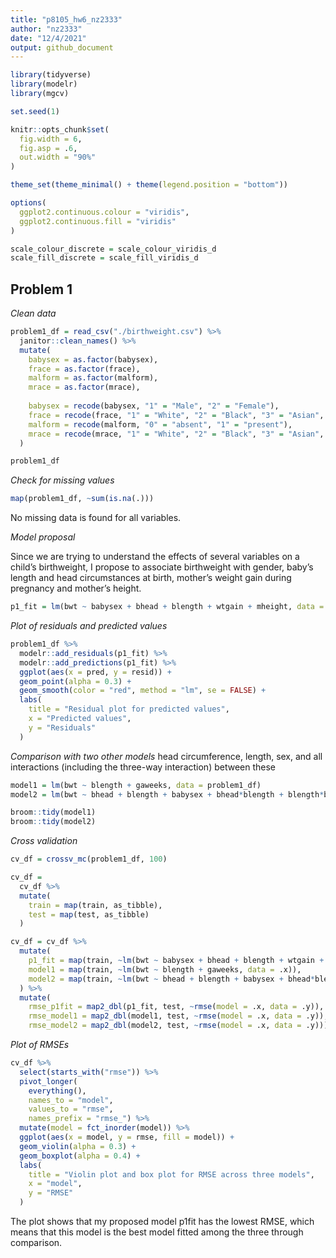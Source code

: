 ```yaml
---
title: "p8105_hw6_nz2333"
author: "nz2333"
date: "12/4/2021"
output: github_document
---
```


```r
library(tidyverse)
library(modelr)
library(mgcv)

set.seed(1)

knitr::opts_chunk$set(
  fig.width = 6,
  fig.asp = .6,
  out.width = "90%"
)

theme_set(theme_minimal() + theme(legend.position = "bottom"))

options(
  ggplot2.continuous.colour = "viridis",
  ggplot2.continuous.fill = "viridis"
)

scale_colour_discrete = scale_colour_viridis_d
scale_fill_discrete = scale_fill_viridis_d
```

## Problem 1

_Clean data_
```r
problem1_df = read_csv("./birthweight.csv") %>%
  janitor::clean_names() %>%
  mutate(
    babysex = as.factor(babysex),
    frace = as.factor(frace),
    malform = as.factor(malform),
    mrace = as.factor(mrace),
    
    babysex = recode(babysex, "1" = "Male", "2" = "Female"), 
    frace = recode(frace, "1" = "White", "2" = "Black", "3" = "Asian", "4" = "Puerto Rican", "8" = "Other", "9" = "Unknown"),
    malform = recode(malform, "0" = "absent", "1" = "present"),
    mrace = recode(mrace, "1" = "White", "2" = "Black", "3" = "Asian", "4" = "Puerto Rican", "8" = "Other", "9" = "Unknown")
  )

problem1_df
```

_Check for missing values_
```r
map(problem1_df, ~sum(is.na(.)))
```
No missing data is found for all variables. 

_Model proposal_

Since we are trying to understand the effects of several variables on a child’s birthweight, I propose to associate birthweight with gender, baby's length and head circumstances at birth, mother's weight gain during pregnancy and mother's height. 
```r
p1_fit = lm(bwt ~ babysex + bhead + blength + wtgain + mheight, data = problem1_df)
```

_Plot of residuals and predicted values_
```r
problem1_df %>% 
  modelr::add_residuals(p1_fit) %>%
  modelr::add_predictions(p1_fit) %>%
  ggplot(aes(x = pred, y = resid)) +
  geom_point(alpha = 0.3) +
  geom_smooth(color = "red", method = "lm", se = FALSE) +
  labs(
    title = "Residual plot for predicted values", 
    x = "Predicted values", 
    y = "Residuals"
  )
```

_Comparison with two other models_
head circumference, length, sex, and all interactions (including the three-way interaction) between these
```r
model1 = lm(bwt ~ blength + gaweeks, data = problem1_df)
model2 = lm(bwt ~ bhead + blength + babysex + bhead*blength + blength*babysex + bhead*babysex + bhead*blength*babysex, data = problem1_df)

broom::tidy(model1)
broom::tidy(model2)
```

_Cross validation_
```r
cv_df = crossv_mc(problem1_df, 100)

cv_df =
  cv_df %>% 
  mutate(
    train = map(train, as_tibble),
    test = map(test, as_tibble)
  )

cv_df = cv_df %>%
  mutate(
    p1_fit = map(train, ~lm(bwt ~ babysex + bhead + blength + wtgain + mheight, data = .x)), 
    model1 = map(train, ~lm(bwt ~ blength + gaweeks, data = .x)), 
    model2 = map(train, ~lm(bwt ~ bhead + blength + babysex + bhead*blength + blength*babysex + bhead*babysex + bhead*blength*babysex, data = .x))
  ) %>%
  mutate(
    rmse_p1fit = map2_dbl(p1_fit, test, ~rmse(model = .x, data = .y)),
    rmse_model1 = map2_dbl(model1, test, ~rmse(model = .x, data = .y)),
    rmse_model2 = map2_dbl(model2, test, ~rmse(model = .x, data = .y)))
```

_Plot of RMSEs_
```r
cv_df %>% 
  select(starts_with("rmse")) %>% 
  pivot_longer(
    everything(),
    names_to = "model", 
    values_to = "rmse",
    names_prefix = "rmse_") %>% 
  mutate(model = fct_inorder(model)) %>% 
  ggplot(aes(x = model, y = rmse, fill = model)) + 
  geom_violin(alpha = 0.3) +
  geom_boxplot(alpha = 0.4) +
  labs(
    title = "Violin plot and box plot for RMSE across three models", 
    x = "model", 
    y = "RMSE"
  )
```

The plot shows that my proposed model p1fit has the lowest RMSE, which means that this model is the best model fitted among the three through comparison. 
   
